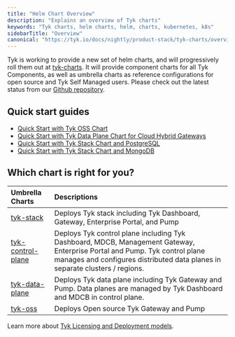 ```yaml
---
title: "Helm Chart Overview"
description: "Explains an overview of Tyk charts"
keywords: "Tyk charts, helm charts, helm, charts, kubernetes, k8s"
sidebarTitle: "Overview"
canonical: "https://tyk.io/docs/nightly/product-stack/tyk-charts/overview"
---
```


Tyk is working to provide a new set of helm charts, and will progressively roll them out at [tyk-charts](https://github.com/TykTechnologies/tyk-charts). It will provide component charts for all Tyk Components, as well as umbrella charts as reference configurations for open source and Tyk Self Managed users. Please check out the latest status from our [Github repository](https://github.com/TykTechnologies/tyk-charts).

## Quick start guides
- [Quick Start with Tyk OSS Chart](/docs/nightly/apim/open-source/installation#quick-start-with-helm-chart)
- [Quick Start with Tyk Data Plane Chart for Cloud Hybrid Gateways](/docs/nightly/tyk-cloud/environments-deployments/hybrid-gateways)
- [Quick Start with Tyk Stack Chart and PostgreSQL](/docs/nightly/tyk-self-managed/install#install-tyk-stack-with-helm-chart-postgresql)
- [Quick Start with Tyk Stack Chart and MongoDB](/docs/nightly/tyk-self-managed/install#install-tyk-stack-with-helm-chart-mongodb)

## Which chart is right for you?

| Umbrella Charts | Descriptions |
| :----------------- | :------------- |
| [tyk-stack](/docs/nightly/product-stack/tyk-charts/tyk-stack-chart)                 | Deploys Tyk stack including Tyk Dashboard, Gateway, Enterprise Portal, and Pump |
| [tyk-control-plane](/docs/nightly/product-stack/tyk-charts/tyk-control-plane-chart) | Deploys Tyk control plane including Tyk Dashboard, MDCB, Management Gateway, Enterprise Portal and Pump. Tyk control plane manages and configures distributed data planes in separate clusters / regions. |
| [tyk-data-plane](/docs/nightly/product-stack/tyk-charts/tyk-data-plane-chart)        | Deploys Tyk data plane including Tyk Gateway and Pump. Data planes are managed by Tyk Dashboard and MDCB in control plane. |
| [tyk-oss](/docs/nightly/product-stack/tyk-charts/tyk-oss-chart)                      | Deploys Open source Tyk Gateway and Pump |

Learn more about [Tyk Licensing and Deployment models](https://tyk.io/pricing/).

